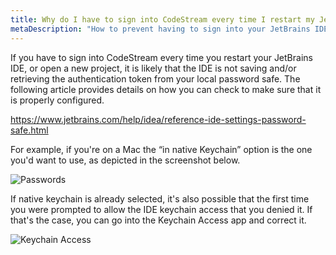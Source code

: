 ```yaml
---
title: Why do I have to sign into CodeStream every time I restart my JetBrains IDE?
metaDescription: "How to prevent having to sign into your JetBrains IDE every time you restart it."
---
```


If you have to sign into CodeStream every time you restart your JetBrains IDE,
or open a new project, it is likely that the IDE is not saving and/or retrieving
the authentication token from your local password safe. The following article
provides details on how you can check to make sure that it is properly
configured.

https://www.jetbrains.com/help/idea/reference-ide-settings-password-safe.html

For example, if you're on a Mac the “in native Keychain” option is the one you'd
want to use, as depicted in the screenshot below.

![Passwords](../assets/images/JBPasswords.png)

If native keychain is already selected, it's also possible that the first time
you were prompted to allow the IDE keychain access that you denied it. If that's
the case, you can go into the Keychain Access app and correct it.

![Keychain Access](../assets/images/KeychainAccess.png)

